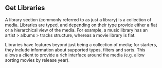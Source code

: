 
## Get Libraries

<OperationInfo method='get' path='/library/sections' />

A library section (commonly referred to as just a library) is a collection of media. 
Libraries are typed, and depending on their type provide either a flat or a hierarchical view of the media. 
For example, a music library has an artist > albums > tracks structure, whereas a movie library is flat.

Libraries have features beyond just being a collection of media; for starters, they include information about supported types, filters and sorts. 
This allows a client to provide a rich interface around the media (e.g. allow sorting movies by release year).

